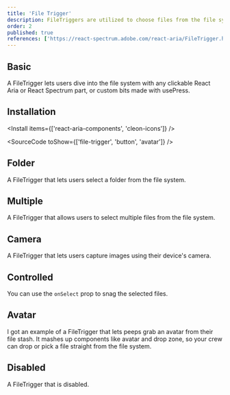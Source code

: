 ```yaml
---
title: 'File Trigger'
description: FileTriggers are utilized to choose files from the file system.
order: 2
published: true
references: ['https://react-spectrum.adobe.com/react-aria/FileTrigger.html#props', 'https://cleon-icons.vercel.app/']
---
```


## Basic

A FileTrigger lets users dive into the file system with any clickable React Aria or React Spectrum part, or custom bits made with usePress.

<How toUse='buttons/file-trigger-demo' />

## Installation

<Install items={['react-aria-components', 'cleon-icons']} />

<SourceCode toShow={['file-trigger', 'button', 'avatar']} />

## Folder

A FileTrigger that lets users select a folder from the file system.

<How toUse='buttons/file-trigger-folder-demo' />

## Multiple

A FileTrigger that allows users to select multiple files from the file system.

<How toUse='buttons/file-trigger-multiple-demo' />

## Camera

A FileTrigger that lets users capture images using their device's camera.

<How toUse='buttons/file-trigger-camera-demo' />

## Controlled
You can use the `onSelect` prop to snag the selected files.
<How toUse="buttons/file-trigger-controlled-demo" />

## Avatar
I got an example of a FileTrigger that lets peeps grab an avatar from their file stash. It mashes up components like avatar and drop zone, so your crew can drop or pick a file straight from the file system.

<How toUse="buttons/file-trigger-avatar-demo" />

## Disabled

A FileTrigger that is disabled.

<How toUse='buttons/file-trigger-disabled-demo' />
